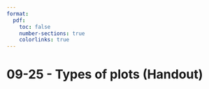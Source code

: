 ```yaml
---
format:
  pdf:
    toc: false
    number-sections: true
    colorlinks: true
---
```


# 09-25 - Types of plots (Handout)
